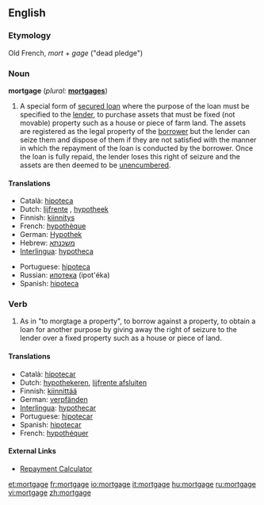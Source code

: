 {{wikipedia}}
==English==

===Etymology===
Old French, ''mort'' + ''gage'' ("dead pledge")

===Noun===
'''mortgage'''  (''plural:'' '''[[mortgages]]''')
# A special form of [[secured loan]] where the purpose of the loan must be specified to the [[lender]], to purchase assets that must be fixed (not movable) property such as a house or piece of farm land. The assets are registered as the legal property of the [[borrower]] but the lender can seize them and dispose of them if they are not satisfied with the manner in which the repayment of the loan is conducted by the borrower.  Once the loan is fully repaid, the lender loses this right of seizure and the assets are then deemed to be [[unencumbered]].

====Translations====
{{trans-top|special form of secured loan}}
*Català: [[hipoteca]] {{f}}
*Dutch: [[lijfrente]] {{f}}, [[hypotheek]] {{m}}
*Finnish: [[kiinnitys]]
*French: [[hypothèque]] {{f}}
*German: [[Hypothek]] {{f}}
*Hebrew: [[משכנתא]] {{romanization of Hebrew|mashkánta}} {{f}}
*[[Interlingua]]: [[hypotheca]]
{{trans-mid}}
*Portuguese: [[hipoteca]] {{f}}
*Russian: [[ипотека]] (ipot'éka) {{f}}
*Spanish: [[hipoteca]] {{f}}
{{trans-bottom}}

===Verb===
{{en-verb|mortgag|ing}}

# As in "to morgtage a property", to borrow against a property, to obtain a loan for another purpose by giving away the right of seizure to the lender over a fixed property such as a house or piece of land.

====Translations====
*Català: [[hipotecar]]
*Dutch: [[hypothekeren]], [[lijfrente afsluiten]]
*Finnish: [[kiinnittää]]
*German: [[verpfänden]]
*[[Interlingua]]: [[hypothecar]]
*Portuguese: [[hipotecar]]
*Spanish: [[hipotecar]]
*French: [[hypothéquer]]

====External Links====
*[http://www.excelexchange.com/Downloads.html Repayment Calculator]

[[et:mortgage]]
[[fr:mortgage]]
[[io:mortgage]]
[[it:mortgage]]
[[hu:mortgage]]
[[ru:mortgage]]
[[vi:mortgage]]
[[zh:mortgage]]